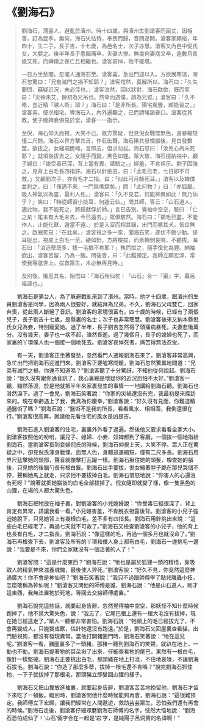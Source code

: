 # 《劉海石》

> 劉海石，蒲臺人，避亂於濱州。時十四歲，與濱州生劉滄客同函丈，因相善，訂為昆季。無何，海石失怙恃，奉喪而歸，音問遂闕。滄客家頗裕，年四十，生二子，長子吉，十七歲，為邑名士，次子亦慧。滄客又內邑中倪氏女，大嬖之。後半年長子患腦痛卒，夫妻大慘。無幾何妻病又卒，逾數月長媳又死，而婢僕之喪亡且相繼也。滄客哀悼，殆不能堪。
>
> 一日方坐愁間，忽閽人通海石至。滄客喜，急出門迎以入。方欲展寒溫，海石忽驚曰：「兄有滅門之禍不知耶？」滄客愕然，莫解所以。海石曰：「久失聞問，竊疑近況，未必佳也。」滄客泫然，因以狀對，海石欷歔，既而笑曰：「災殃未艾，餘初為兄吊也。然幸而遇僕，請為兄賀。」滄客曰：「久不晤，豈近精『越人術』耶？」海石曰：「是非所長。陽宅風鑒，頗能習之。」滄客喜，便求相宅。導海石入，內外遍觀之，已而請睹諸眷口。滄客從其教，使子媳婢妾俱見於堂，滄客一一指示。
>
> 至倪，海石仰天而視，大笑不已。眾方驚疑，但見倪女戰慄無色，身暴縮短僅二尺餘。海石以界方擊其首，作石缶聲。海石揪其發檢腦後，見白發數莖，欲拔之，女縮項跪啼，言即去，但求勿拔。海石怒曰：「汝兇心尚未死耶？」就項後拔去之。女隨手而變，黑色如貍。眾大駭，海石掇納袖中，顧子婦曰：「媳受毒已深，背上當有異，請驗之。」婦羞，不肯袒示。劉子固強之，見背上白毛長四指許。海石以針挑去，曰：「此毛已老，七日即不可救。」又顧劉次子，亦有毛才二指。曰：「似此可月餘死耳。」滄客以及婢僕並刺之。曰：「僕適不來，一門無噍類矣。」問：「此何物？」曰：「亦狐屬。吸人神氣以為靈，最利人死。」滄客曰：「久不見君，何能神異如此！無乃仙乎？」笑曰：「特從師習小技耳，何遽云仙。」問其師，答云：「山石道人。適此物，我不能死之，將歸獻俘於師。」言已告別。覺袖中空空，駭曰：「亡之矣！尾末有大毛未去，今已遁去。」眾俱駭然。海石曰：「領毛已盡，不能作人，止能化獸，遁當不遠。」於是入室而相其貓，出門而嗾其犬，皆曰無之。啟圈笑曰：「在此矣。」滄客視之多一豕，聞海石笑，遂伏不敢少動。提耳捉出，視尾上白毛一莖，硬如針。方將檢拔，而豕轉側哀鳴，不聽拔。海石曰：「汝造孽既多，拔一毛猶不肯耶？」執而拔之，隨手復化為貍。納袖欲出，滄客苦留，乃為一飯。問後會，曰：「此難預定。我師立願宏深，常使我等遨世上，拔救眾生，未必無再見時。」
>
> 及別後，細思其名，始悟曰：「海石殆仙矣！『山石』合一『巖』字，蓋呂祖諱也。」

&emsp;&emsp;劉海石是蒲台人，為了躲避戰亂來到了濱州。當時，他才十四歲，跟濱州的生員劉滄客是同學，因為兩人很要好，就結拜為兄弟。不久，劉海石父母雙亡，回家奔喪，從此兩人斷絕了音訊。劉滄客的家境很富有。四十歲的時候，已經有了兩個兒子，長子劉吉十七歲，是縣裏的名士；次子也非常聰慧。劉滄客後來又納本縣倪氏女兒為妾，特別寵愛她。過了半年，長子劉吉忽然得了頭痛病暴死，夫妻悲慟萬分。沒有幾天，妻子也一病不起，溘然長逝。過了幾個月，長子的媳婦也死了，而家裏的丫環僕人也一個接一個地死去。劉滄客哀悼死者，痛苦得無法忍受。

&emsp;&emsp;有一天，劉滄客正坐著發愁，忽然看門人通報劉海石來了。劉滄客非常高興，急忙出門把劉海石迎進門來。劉滄客正要噓寒問暖，劉海石忽然驚異地問道：“兄弟有滅門之禍，你還不知道嗎？”劉滄客聽了十分驚訝，不知他從何說起。劉海石說：“很久沒有跟你通音訊了，我心裏總是懷疑你的近況恐怕不太好。”劉滄客一聽，黯然落淚，於是他就把半年來家裏發生的事情一一地講給劉海石聽。劉海石也潸然淚下。過了一會兒，劉海石笑著說：“你家的災禍還沒有完，我最初是來探訪來的。現在幸虧遇上了我，我真為你慶幸。”劉滄客說：“好久沒有見面，你難道精通醫術了嗎？”劉海石說：“醫術不是我的所長，看看風水、相相面，我倒還很在行。”劉滄客很高興，就請他先看住宅的風水是凶是吉。

&emsp;&emsp;劉海石進入劉滄客的住宅，裏裏外外看了過遍。然後他又要求看看全家大小。劉滄客按照他的吩咐，讓兒子、媳婦、小妾、奴婢都到了客廳，一個挨一個地指給劉海石。當劉滄客指到妾婦倪氏的時候，劉海石仰視上天，大笑不停。眾人正在驚疑之中，卻見倪氏渾身戰慄、面無人色，身體迅速縮短，僅有二尺多長。劉海石用界尺猛擊她的頭部，聲音就像擊打瓦罐一樣。劉海石揪住她的頭髮，檢查她的腦後，只見她的後腦勺長有根白髮。劉海石出手要拔，倪女縮著脖子跪在那兒哭個不停，聲稱她馬上就走，只求他不要拔掉白毛。劉海石憤怒地說：“你害人的心還沒有死呀？”說著就把她腦後的白毛全部拔掉了。倪女隨即就變了樣，像一隻黑色的山狸，在場的人都大驚失色。

&emsp;&emsp;劉海石把牠放在袖子裏，對劉滄客的小兒媳婦說：“你受毒已經很深了，背上肯定有異常，請讓我看一看。”小兒媳害羞，不肯脫衣袒露後背。劉滄客的小兒子強迫她脫下，只見她背上有幾根白毛，差不多有四指長。劉海石用針挑出來說：“這些白毛已經老了，再過七天就不可救了。”劉海石又檢查劉滄客的小兒子，他的背上也長有白毛，才二指長。劉海石說：“像這樣的毛，再過一個多月也就沒命了。”劉海石再檢查下去，劉滄客及所有的丫環和僕人身上都有白毛，劉海石一邊挑毛一邊說：“我要是不來，你們全家就沒有一個活著的人了！”

&emsp;&emsp;劉滄客問：“這是什麼東西？”劉海石說：“牠也是屬於狐狸一類的精怪，靠吸取人的精氣神來滋養魂魄，最後使人猝死。”劉滄客說：“好久不見，你竟然這麼神通廣大！你不會是神仙吧？”劉海石笑著說：“我只不過跟師傅學了點兒雕蟲小技，怎麼敢稱為神仙呢！”劉滄客又問他的師傅是誰，劉海石說：“他是山石道人，剛才這東西，我無法置牠於死地，等回去交給師傅處置。”

&emsp;&emsp;劉海石說完這些話，就要起身告辭。忽然覺得袖中空空，那妖怪不知什麼時候跑掉了，他不禁大驚失色，說：“我忘了，它尾巴根上還有一根大毛沒有拔掉，現在她已經逃走了。”眾人一聽都非常害怕。劉海石說：“牠頸上的毛已經拔光了，不會再變成人，只能變成獸，估計牠還沒有跑遠。”於是，劉海石又回屋裏查看貓，出門驗視狗，都沒有發現異常。當他打開豬圈門時，劉海石笑著說：“牠在這兒呢。”劉滄客一看，豬圈裏多了一頭豬。那豬一聽到劉海石的笑聲，就趴在地上，一動也不動。劉海石提著牠的耳朵揪了出來，仔細查看牠的尾巴，果然有一根白毛，像針一樣堅硬。劉海石正要挑出白毛，那頭豬在地上打滾，不住地哀嚎，不讓劉海石拔毛。劉海石說：“你造了那麼多孽，拔掉一根毛還不肯嗎？”說完劉海石抓住牠，一下子就拔掉了那根毛，那頭豬立即變回山狸的樣子。

&emsp;&emsp;劉海石又把山狸放進袖裏，就要起身告辭，劉滄客苦苦地挽留他，劉海石才留下來吃了一頓飯。臨別時，劉滄客問他什麼時候能夠再會，劉海石說：“這很難預定。我師傅立下宏願，讓我們經常在人間遨遊，救助芸芸眾生，恐怕我們還有再會的時候。”劉海石走後，劉滄客仔細琢磨劉海石師傅的名字，恍然大悟地說：“劉海石恐怕成仙了！‘山石’倆字合在一起是‘岩’字，是純陽子呂洞賓的名諱啊！”

